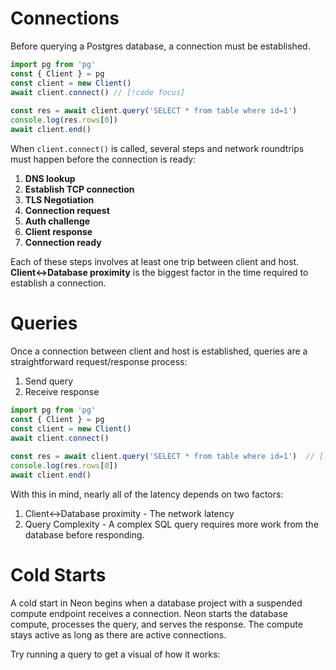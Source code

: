 # Connections

Before querying a Postgres database, a connection must be established.

```javascript
import pg from 'pg'
const { Client } = pg
const client = new Client()
await client.connect() // [!code focus]
 
const res = await client.query('SELECT * from table where id=1')
console.log(res.rows[0])
await client.end()
```

When `client.connect()` is called, several steps and network roundtrips must happen before the connection is ready:

1. **DNS lookup**
2. **Establish TCP connection**
3. **TLS Negotiation**
3. **Connection request**
4. **Auth challenge**
5. **Client response**
6. **Connection ready**

Each of these steps involves at least one trip between client and host. **Client\<-\>Database proximity** is the biggest factor in the time required to establish a connection.

# Queries

Once a connection between client and host is established, queries are a straightforward request/response process:

1. Send query
2. Receive response

```javascript
import pg from 'pg'
const { Client } = pg
const client = new Client()
await client.connect()
 
const res = await client.query('SELECT * from table where id=1')  // [!code focus]
console.log(res.rows[0])
await client.end()
```

With this in mind, nearly all of the latency depends on two factors:

1. Client\<-\>Database proximity - The network latency 
1. Query Complexity - A complex SQL query requires more work from the database before responding.

# Cold Starts

A cold start in Neon begins when a database project with a suspended compute endpoint receives a connection.
Neon starts the database compute, processes the query, and serves the response.
The compute stays active as long as there are active connections. 

Try running a query to get a visual of how it works:
